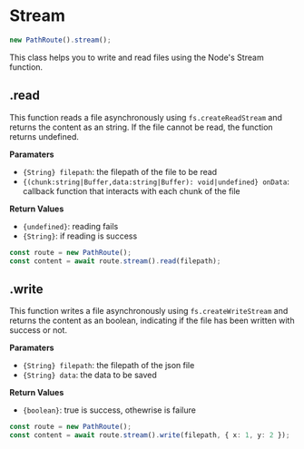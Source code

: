 # Stream

```ts
new PathRoute().stream();
```

This class helps you to write and read files using the Node's Stream function.

## .read

This function reads a file asynchronously using `fs.createReadStream` and returns the content as an string.
If the file cannot be read, the function returns undefined.

**Paramaters**

-   `{String} filepath`: the filepath of the file to be read
-   `{(chunk:string|Buffer,data:string|Buffer): void|undefined} onData`: callback function that interacts with each chunk of the file

**Return Values**

-   `{undefined}`: reading fails
-   `{String}`: if reading is success

```ts
const route = new PathRoute();
const content = await route.stream().read(filepath);
```

## .write

This function writes a file asynchronously using `fs.createWriteStream` and returns the content as an boolean, indicating
if the file has been written with success or not.

**Paramaters**

-   `{String} filepath`: the filepath of the json file
-   `{String} data`: the data to be saved

**Return Values**

-   `{boolean}`: true is success, othewrise is failure

```ts
const route = new PathRoute();
const content = await route.stream().write(filepath, { x: 1, y: 2 });
```
